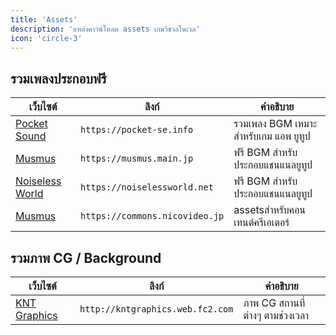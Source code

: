 ```yaml
---
title: 'Assets'
description: 'แหล่งดาวน์โหลด assets เกมวิชวลโนเวล'
icon: 'circle-3'
---
```


## รวมเพลงประกอบฟรี

| **เว็บไซต์** | **ลิงก์** | **คำอธิบาย** |
|-----------|---------|-------------|
| [Pocket Sound](https://pocket-se.info) | `https://pocket-se.info` | รวมเพลง BGM เหมาะสำหรับเกม แอพ ยูทูป |
| [Musmus](https://musmus.main.jp) | `https://musmus.main.jp` | ฟรี BGM สำหรับประกอบแชนแนลยูทูป |
| [Noiseless World](https://noiselessworld.net) | `https://noiselessworld.net` | ฟรี BGM สำหรับประกอบแชนแนลยูทูป |
| [Musmus](ニコニ・コモンズ) | `https://commons.nicovideo.jp` | assetsสำหรับคอนเทนต์ครีเอเตอร์ |

## รวมภาพ CG / Background

| **เว็บไซต์** | **ลิงก์** | **คำอธิบาย** |
|-----------|---------|-------------|
| [KNT Graphics](http://kntgraphics.web.fc2.com) | `http://kntgraphics.web.fc2.com` | ภาพ CG สถานที่ต่างๆ ตามช่วงเวลา |